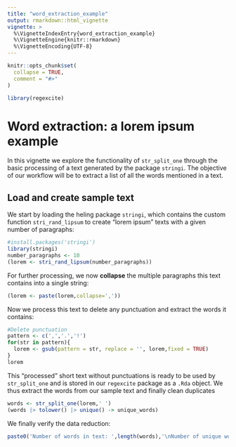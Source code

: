 ```yaml
---
title: "word_extraction_example"
output: rmarkdown::html_vignette
vignette: >
  %\VignetteIndexEntry{word_extraction_example}
  %\VignetteEngine{knitr::rmarkdown}
  %\VignetteEncoding{UTF-8}
---
```


```r
knitr::opts_chunk$set(
  collapse = TRUE,
  comment = "#>"
)
```

```r
library(regexcite)
```

# Word extraction: a **lorem ipsum** example

In this vignette we explore the functionality of `str_split_one` through the basic processing of a text generated by the package `stringi`. The objective of our workflow will be to extract a list of all the words mentioned in a text.

## Load and create sample text

We start by loading the heling package `stringi`, which contains the custom function `stri_rand_lipsum` to create "lorem ipsum" texts with a given number of paragraphs:

```r
#install.packages('stringi')
library(stringi)
number_paragraphs <- 10
(lorem <- stri_rand_lipsum(number_paragraphs))
```

For further processing, we now **collapse** the multiple paragraphs this text contains into a single string:

```r
(lorem <- paste(lorem,collapse=','))
```

Now we process this text to delete any punctuation and extract the words it contains:

```r
#Delete punctuation
pattern <- c(',','.','!')
for(str in pattern){
  lorem <- gsub(pattern = str, replace = '', lorem,fixed = TRUE)
}
lorem
```

This "processed" short text without punctuations is ready to be used by `str_split_one` and is stored in our `regexcite` package as a `.Rda` object. We thus extract the words from our sample text and finally clean duplicates

```r
words <- str_split_one(lorem,' ')
(words |> tolower() |> unique() -> unique_words)
```

We finally verify the data reduction:

```r
paste0('Number of words in text: ',length(words),'\nNumber of unique words in text: ',length(unique_words)) |> cat()
```
